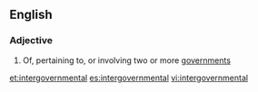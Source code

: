 ==English==

===Adjective===
{{en-adj|-}}

# Of, pertaining to, or involving two or more [[government]]s

[[et:intergovernmental]]
[[es:intergovernmental]]
[[vi:intergovernmental]]